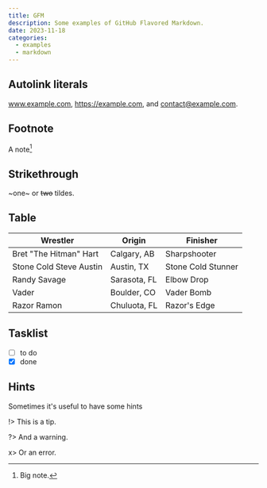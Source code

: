 ```yaml
---
title: GFM
description: Some examples of GitHub Flavored Markdown.
date: 2023-11-18
categories:
  - examples
  - markdown
---
```


## Autolink literals

www.example.com, https://example.com, and contact@example.com.

## Footnote

A note[^1]

[^1]: Big note.

## Strikethrough

~one~ or ~~two~~ tildes.

## Table

| Wrestler                | Origin       | Finisher           |
| ----------------------- | ------------ | ------------------ |
| Bret "The Hitman" Hart  | Calgary, AB  | Sharpshooter       |
| Stone Cold Steve Austin | Austin, TX   | Stone Cold Stunner |
| Randy Savage            | Sarasota, FL | Elbow Drop         |
| Vader                   | Boulder, CO  | Vader Bomb         |
| Razor Ramon             | Chuluota, FL | Razor's Edge       |

## Tasklist

- [ ] to do
- [x] done

## Hints

Sometimes it's useful to have some hints

!> This is a tip.

?> And a warning.

x> Or an error.
